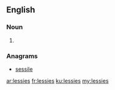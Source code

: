 ==English==

===Noun===
{{head|en}}

# {{plural of|lessie}}

===Anagrams===
* [[sessile#English|sessile]]

[[ar:lessies]]
[[fr:lessies]]
[[ku:lessies]]
[[my:lessies]]